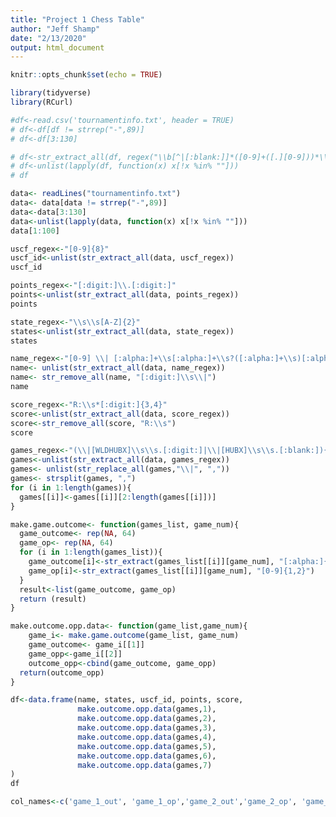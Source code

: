```yaml
---
title: "Project 1 Chess Table"
author: "Jeff Shamp"
date: "2/13/2020"
output: html_document
---
```


```r
knitr::opts_chunk$set(echo = TRUE)
```

```r
library(tidyverse)
library(RCurl)
```

```r
#df<-read.csv('tournamentinfo.txt', header = TRUE)
# df<-df[df != strrep("-",89)]
# df<-df[3:130]

```

```r
# df<-str_extract_all(df, regex("\\b[^|[:blank:]]*([0-9]+([.][0-9]))*\\b", ignore_case=F, multiline=T))
# df<-unlist(lapply(df, function(x) x[!x %in% ""]))
# df
```


```r
data<- readLines("tournamentinfo.txt")
data<- data[data != strrep("-",89)]
data<-data[3:130]
data<-unlist(lapply(data, function(x) x[!x %in% ""]))
data[1:100]
```

```r
uscf_regex<-"[0-9]{8}"
uscf_id<-unlist(str_extract_all(data, uscf_regex))
uscf_id
```

```r
points_regex<-"[:digit:]\\.[:digit:]"
points<-unlist(str_extract_all(data, points_regex))
points
```


```r
state_regex<-"\\s\\s[A-Z]{2}"
states<-unlist(str_extract_all(data, state_regex))
states
```

```r
name_regex<-"[0-9] \\| [:alpha:]+\\s[:alpha:]+\\s?([:alpha:]+\\s)[:alpha:]+\\s | [:alpha:]+\\s[:alpha:]+"
name<- unlist(str_extract_all(data, name_regex))
name<- str_remove_all(name, "[:digit:]\\s\\|")
name
```


```r
score_regex<-"R:\\s*[:digit:]{3,4}"
score<-unlist(str_extract_all(data, score_regex))
score<-str_remove_all(score, "R:\\s")
score
```

```r
games_regex<-"(\\|[WLDHUBX]\\s\\s.[:digit:]|\\|[HUBX]\\s\\s.[:blank:]){3,7}+"
games<-unlist(str_extract_all(data, games_regex))
games<- unlist(str_replace_all(games,"\\|", ","))
games<- strsplit(games, ",")
for (i in 1:length(games)){
  games[[i]]<-games[[i]][2:length(games[[i]])]
}
```

```r
make.game.outcome<- function(games_list, game_num){
  game_outcome<- rep(NA, 64)
  game_op<- rep(NA, 64)
  for (i in 1:length(games_list)){
    game_outcome[i]<-str_extract(games_list[[i]][game_num], "[:alpha:]{1}")
    game_op[i]<-str_extract(games_list[[i]][game_num], "[0-9]{1,2}")
  }
  result<-list(game_outcome, game_op)
  return (result)
}
```

```r
make.outcome.opp.data<- function(game_list,game_num){
    game_i<- make.game.outcome(game_list, game_num)
    game_outcome<- game_i[[1]]
    game_opp<-game_i[[2]]
    outcome_opp<-cbind(game_outcome, game_opp)
  return(outcome_opp)
}
```

```r
df<-data.frame(name, states, uscf_id, points, score, 
               make.outcome.opp.data(games,1),
               make.outcome.opp.data(games,2),
               make.outcome.opp.data(games,3),
               make.outcome.opp.data(games,4),
               make.outcome.opp.data(games,5),
               make.outcome.opp.data(games,6),
               make.outcome.opp.data(games,7)
)
df
```


```r
col_names<-c('game_1_out', 'game_1_op','game_2_out','game_2_op', 'game_3_out', 'game_3_out', 'game_4_out', 'game_4_op', 'game_5_out', 'game_5_op', 'game_6_out', 'game_6_op', 'games_7_out', 'game_7_op')

```























